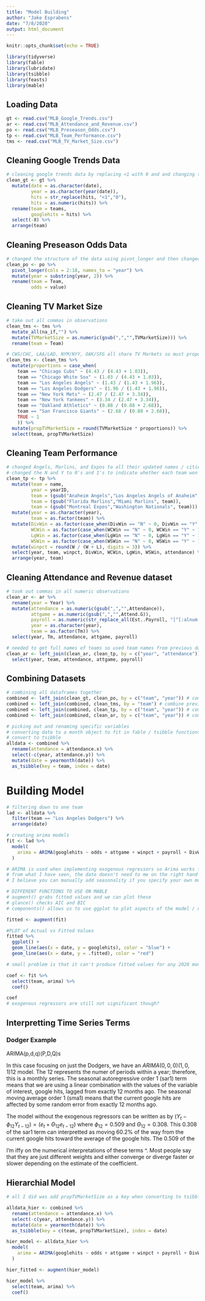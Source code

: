 ```yaml
---
title: "Model Building"
author: "Jake Esprabens"
date: "7/8/2020"
output: html_document
---
```


```r
knitr::opts_chunk$set(echo = TRUE)
```

```r
library(tidyverse)
library(fable)
library(lubridate)
library(tsibble)
library(feasts)
library(mable)
```

## Loading Data
```r
gt <- read.csv("MLB_Google_Trends.csv")
ar <- read.csv("MLB_Attendance_and_Revenue.csv")
po <- read.csv("MLB_Preseason_Odds.csv")
tp <- read.csv("MLB_Team_Performance.csv")
tms <- read.csv("MLB_TV_Market_Size.csv")
```

## Cleaning Google Trends Data
```r
# cleaning google trends data by replacing <1 with 0 and and changing type of other variables
clean_gt <- gt %>%
  mutate(date = as.character(date),
         year = as.character(year(date)),
         hits = str_replace(hits, "<1","0"),
         hits = as.numeric(hits)) %>%
  rename(team = teams,
         googlehits = hits) %>%
  select(-X) %>%
  arrange(team)
```

## Cleaning Preseason Odds Data
```r
# changed the structure of the data using pivot_longer and then changed certain names of columns
clean_po <- po %>%
  pivot_longer(cols = 2:18, names_to = "year") %>%
  mutate(year = substring(year, 2)) %>%
  rename(team = Team,
         odds = value)
```

## Cleaning TV Market Size
```r
# take out all commas in observations
clean_tms <- tms %>%
  mutate_all(na_if,"") %>%
  mutate(TVMarketSize = as.numeric(gsub(",","",TVMarketSize))) %>%
  rename(team = Team)

# CWS/CHC, LAA/LAD, NYM/NYY, OAK/SFG all share TV Markets so must proportion by TV Rating to split the Market size
clean_tms <- clean_tms %>%
  mutate(proportions = case_when(
    team == "Chicago Cubs" ~ (4.43 / (4.43 + 1.03)),
    team == "Chicago White Sox" ~ (1.03 / (4.43 + 1.03)),
    team == "Los Angeles Angels" ~ (1.43 / (1.43 + 1.96)),
    team == "Los Angeles Dodgers" ~ (1.96 / (1.43 + 1.96)),
    team == "New York Mets" ~ (2.47 / (2.47 + 3.34)),
    team == "New York Yankees" ~ (3.34 / (2.47 + 3.34)),
    team == "Oakland Athletics" ~ (0.88 / (0.88 + 2.68)),
    team == "San Francisco Giants" ~ (2.68 / (0.88 + 2.68)),
    TRUE ~ 1
    )) %>%
  mutate(propTVMarketSize = round(TVMarketSize * proportions)) %>%
  select(team, propTVMarketSize)
```

## Cleaning Team Performance
```r
# changed Angels, Marlins, and Expos to all their updated names / cities
# changed the N and Y to 0's and 1's to indicate whether each team won their division, wild card game, league, and world series
clean_tp <- tp %>%
  mutate(team = name, 
         year = yearID,
         team = (gsub("Anaheim Angels","Los Angeles Angels of Anaheim", team)),
         team = (gsub("Florida Marlins","Miami Marlins", team)),
         team = (gsub("Montreal Expos","Washington Nationals", team))) %>%
  mutate(year = as.character(year),
         team = as.factor(team)) %>%
  mutate(DivWin = as.factor(case_when(DivWin == "N" ~ 0, DivWin == "Y" ~ 1)),
         WCWin = as.factor(case_when(WCWin == "N" ~ 0, WCWin == "Y" ~ 1)),
         LgWin = as.factor(case_when(LgWin == "N" ~ 0, LgWin == "Y" ~ 1)),
         WSWin = as.factor(case_when(WSWin == "N" ~ 0, WSWin == "Y" ~ 1))) %>%
  mutate(winpct = round(W / (W + L), digits = 3)) %>%
  select(year, team, winpct, DivWin, WCWin, LgWin, WSWin, attendance) %>%
  arrange(year, team)
```

## Cleaning Attendance and Revenue dataset 
```r
# took out commas in all numeric observations
clean_ar <- ar %>%
  rename(year = Year) %>%
  mutate(attendance = as.numeric(gsub(",","",Attendance)),
         attgame = as.numeric(gsub(",","",Attend.G)),
         payroll = as.numeric(str_replace_all(Est..Payroll, "[^[:alnum:]]", "")),
         year = as.character(year),
         team = as.factor(Tm)) %>%
  select(year, Tm, attendance, attgame, payroll)

# needed to get full names of teams so used team names from previous dataframe
clean_ar <- left_join(clean_ar, clean_tp, by = c("year", "attendance")) %>%
  select(year, team, attendance, attgame, payroll)
```


## Combining Datasets
```r
# combining all dataframes together
combined <- left_join(clean_gt, clean_po, by = c("team", "year")) # combine google trends and preseason odds data
combined <- left_join(combined, clean_tms, by = "team") # combine previous dataframe with TVMarketSize data
combined <- left_join(combined, clean_tp, by = c("team", "year")) # combine previous dataframe with team performance data
combined <- left_join(combined, clean_ar, by = c("team", "year")) # combine previous dataframe with attendance and revenue data

# picking out and renaming specific variables
# converting date to a month object to fit in fable / tsibble functions
# convert to tsibble
alldata <- combined %>%
  rename(attendance = attendance.x) %>%
  select(-c(year, attendance.y)) %>%
  mutate(date = yearmonth(date)) %>%
  as_tsibble(key = team, index = date)
```

# Building Model
```r
# filtering down to one team
lad <- alldata %>%
  filter(team == "Los Angeles Dodgers") %>%
  arrange(date)

# creating arima models
fit <- lad %>%
  model(
    arima = ARIMA(googlehits ~ odds + attgame + winpct + payroll + DivWin + LgWin + WSWin) # testing with only some regressors
  )

# ARIMA is used when implementing exogenous regressors so Arima works for our data
# from what I have seen, the date doesn't need to me on the right hand side of the formula
# I believe you can manually add seasonality if you specify your own model; however, it should estimate seasonality if I don't specify it

# DIFFERENT FUNCTIONS TO USE ON MABLE
# augment() grabs fitted values and we can plot these
# glance() checks AIC and BIC
# components() allows us to use ggplot to plot aspects of the model / only works on ets and snaive i think

fitted <- augment(fit) 

#PLOT of Actual vs Fitted Values
fitted %>%
  ggplot() + 
  geom_line(aes(x = date, y = googlehits), color = "blue") +
  geom_line(aes(x = date, y = .fitted), color = "red")

# small problem is that it can't produce fitted values for any 2020 months because I don't have winpct for those dates / dont know if it matters?

coef <- fit %>%
  select(team, arima) %>%
  coef()

coef
# exogenous regressors are still not significant though?
```

## Interpretting Time Series Terms
### Dodger Example

ARIMA(p,d,q)(P,D,Q)s

In this case focusing on just the Dodgers, we have an $ARIMA(0,0,0)(1,0,1)12$ model. The $12$ represents the numer of periods within a year; therefore, this is a monthly series. The seasonal autoregressive order 1 (sar1) term means that we are using a linear combination with the values of the variable of interest, google hits, lagged from exactly 12 months ago.  The seasonal moving average order 1 (sma1) means that the current google hits are affected by some random error from exactly 12 months ago.

The model without the exogenous regressors can be written as by $(Y_t-\phi_{12} Y_{t - 12}) = (e_{t}+\Theta_{12} e_{t-12})$  where $\phi_{12} = 0.509$ and $\Theta_{12} = 0.308$. This $0.308$ of the sar1 term can interpretted as moving $60.2\%$ of the way from the current google hits toward the average of the google hits.  The $0.509$ of the 

I'm iffy on the numerical interpretations of these terms ^. Most people say that they are just different weights and either converge or diverge faster or slower depending on the estimate of the coefficient.


## Hierarchial Model
```r
# all I did was add propTVMarketSize as a key when converting to tsibble, not sure if that's the correct way to do it? I didn't add propTVMarketSize to the arima model.  It says it wasn't found if I add it there.

alldata_hier <- combined %>%
  rename(attendance = attendance.x) %>%
  select(-c(year, attendance.y)) %>%
  mutate(date = yearmonth(date)) %>%
  as_tsibble(key = c(team, propTVMarketSize), index = date)

hier_model <- alldata_hier %>%
  model(
    arima = ARIMA(googlehits ~ odds + attgame + winpct + payroll + DivWin + LgWin + WSWin)
  )

hier_fitted <- augment(hier_model)

hier_model %>%
  select(team, arima) %>%
  coef()
```




